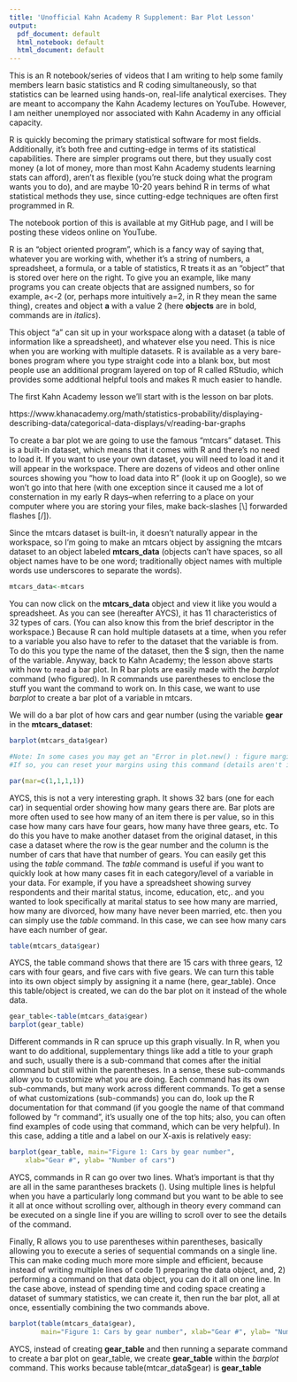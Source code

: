 ```yaml
---
title: 'Unofficial Kahn Academy R Supplement: Bar Plot Lesson'
output:
  pdf_document: default
  html_notebook: default
  html_document: default
---
```


This is an R notebook/series of videos that I am writing to help some family members learn basic statistics and R coding simultaneously, so that statistics can be learned using hands-on, real-life analytical exercises. They are meant to accompany the Kahn Academy lectures on YouTube. However, I am neither unemployed nor associated with Kahn Academy in any official capacity. 

R is quickly becoming the primary statistical software for most fields. Additionally, it's both free and cutting-edge in terms of its statistical capabilities. There are simpler programs out there, but they usually cost money (a lot of money, more than most Kahn Academy students learning stats can afford), aren't as flexible (you're stuck doing what the program wants you to do), and are maybe 10-20 years behind R in terms of what statistical methods they use, since cutting-edge techniques are often first programmed in R. 

The notebook portion of this is available at my GitHub page, and I will be posting these videos online on YouTube. 

R is an "object oriented program", which is a fancy way of saying that, whatever you are working with, whether it's a string of numbers, a spreadsheet, a formula, or a table of statistics, R treats it as an "object" that is stored over here on the right. To give you an example, like many programs you can create objects that are assigned numbers, so for example, a<-2 (or, perhaps more intuitively a=2, in R they mean the same thing), creates and object **a** with a value 2 (here **objects** are in bold, commands are in *italics*).

This object "a" can sit up in your workspace along with a dataset (a table of information like a spreadsheet), and whatever else you need. This is nice when you are working with multiple datasets. R is available as a very bare-bones program where you type straight code into a blank box, but most people use an additional program layered on top of R called RStudio, which provides some additional helpful tools and makes R much easier to handle. 

The first Kahn Academy lesson we'll start with is the lesson on bar plots. 

https://www.khanacademy.org/math/statistics-probability/displaying-describing-data/categorical-data-displays/v/reading-bar-graphs

To create a bar plot we are going to use the famous "mtcars" dataset. This is a built-in dataset, which means that it comes with R and there's no need to load it. If you want to use your own dataset, you will need to load it and it will appear in the workspace. There are dozens of videos and other online sources showing you "how to load data into R" (look it up on Google), so we won't go into that here (with one exception since it caused me a lot of consternation in my early R days--when referring to a place on your computer where you are storing your files, make back-slashes [\\] forwarded flashes [/]). 

Since the mtcars dataset is built-in, it doesn't naturally appear in the workspace, so I'm going to make an mtcars object by assigning the mtcars dataset to an object labeled **mtcars_data** (objects can't have spaces, so all object names have to be one word; traditionally object names with multiple words use underscores to separate the words). 

```r
mtcars_data<-mtcars

```
You can now click on the **mtcars_data** object and view it like you would a spreadsheet. 
As you can see (hereafter AYCS), it has 11 characteristics of 32 types of cars. (You can also know this from the brief descriptor in the workspace.)
Because R can hold multiple datasets at a time, when you refer to a variable you also have to refer to the dataset that the variable is from. 
To do this you type the name of the dataset, then the $ sign, then the name of the variable. 
Anyway, back to Kahn Academy; the lesson above starts with how to read a bar plot. In R bar plots are easily made with the *barplot* command (who figured).
In R commands use parentheses to enclose the stuff you want the command to work on. In this case, we want to use *barplot* to create a bar plot of a variable in 
mtcars. 

We will do a bar plot of how cars and gear number (using the variable **gear** in the **mtcars_dataset**:   

```r
barplot(mtcars_data$gear)

#Note: In some cases you may get an "Error in plot.new() : figure margins too large" message. 
#If so, you can reset your margins using this command (details aren't important at this point)

par(mar=c(1,1,1,1))

```

AYCS, this is not a very interesting graph. It shows 32 bars (one for each car) in sequential order showing how many gears there are. Bar plots are more often used to see how many of an item there is per value, so in this case how many cars have four gears, how many have three gears, etc. 
To do this you have to make another dataset from the original dataset, in this case a dataset where the row is the gear number and the column is the number of cars that have that number of gears. You can easily get this using the *table* command. The *table* command is useful if you want to quickly look at how many cases fit in each category/level of a variable in your data. For example, if you have a spreadsheet showing survey respondents and their marital status, income, education, etc,. and you wanted to look specifically at marital status to see how many are married, how many are divorced, how many have never been married, etc. then you can simply use the *table* command. In this case, we can see how many cars have each number of gear.

```r
table(mtcars_data$gear)

```

AYCS, the table command shows that there are 15 cars with three gears, 12 cars with four gears, and five cars with five gears. We can turn this table into its own object simply by assigning it a name (here, gear_table). Once this table/object is created, we can do the bar plot on it instead of the whole data.

```r
gear_table<-table(mtcars_data$gear)
barplot(gear_table)

```

Different commands in R can spruce up this graph visually. In R, when you want to do additional, supplementary things like add a title to your graph and such, usually there is a sub-command that comes after the initial command but still within the parentheses. In a sense, these sub-commands allow you to customize what you are doing. Each command has its own sub-commands, but many work across different commands. To get a sense of what customizations (sub-commands) you can do, look up the R documentation for that command (if you google the name of that command followed by "r command", it's usually one of the top hits; also, you can often find examples of code using that command, which can be very helpful). In this case, adding a title and a label on our X-axis is relatively easy: 

```r
barplot(gear_table, main="Figure 1: Cars by gear number", 
  	xlab="Gear #", ylab= "Number of cars")
```

AYCS, commands in R can go over two lines. What's important is that thy are all in the same parantheses brackets (). Using multiple lines is helpful when you have a particularly long command but you want to be able to see it all at once without scrolling over, although in theory every command can be executed on a single line if you are willing to scroll over to see the details of the command. 

Finally, R allows you to use parentheses within parentheses, basically allowing you to execute a series of sequential commands on a single line. This can make coding much more more simple and efficient, because instead of writing multiple lines of code 1) preparing the data object, and, 2) performing a command on that data object, you can do it all on one line. In the case above, instead of spending time and coding space creating a dataset of summary statistics, we can create it, then run the bar plot, all at once, essentially combining the two commands above. 

```r

barplot(table(mtcars_data$gear), 
        main="Figure 1: Cars by gear number", xlab="Gear #", ylab= "Number of cars")

```

AYCS, instead of creating **gear_table** and then running a separate command to create a bar plot on gear_table, we create **gear_table** within the *barplot* command. This works because table(mtcar_data$gear) is **gear_table**





